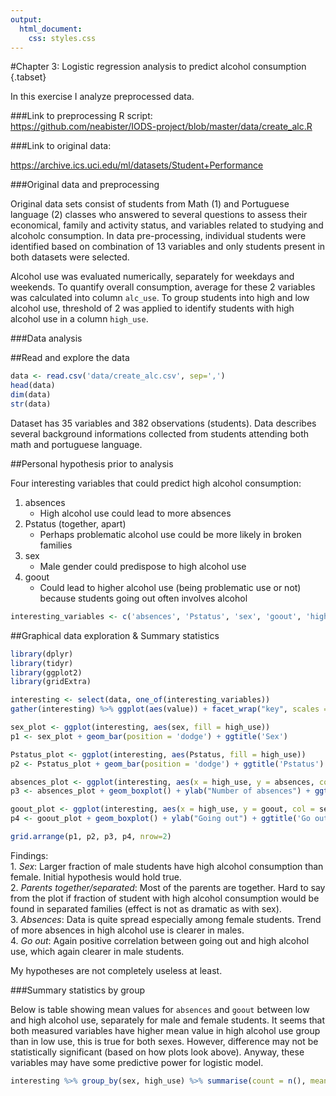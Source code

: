 ```yaml
---
output:
  html_document:
    css: styles.css
---
```


#Chapter 3: Logistic regression analysis to predict alcohol consumption {.tabset}

In this exercise I analyze preprocessed data.  

###Link to preprocessing R script:  
<https://github.com/neabister/IODS-project/blob/master/data/create_alc.R>
  
###Link to original data:  

<https://archive.ics.uci.edu/ml/datasets/Student+Performance>
  

###Original data and preprocessing  

Original data sets consist of students from Math (1) and Portuguese language (2) classes who answered to several questions to assess their economical, family and activity status, and variables related to studying and alcoholc consumption. In data pre-processing, individual students were identified based on combination of 13 variables and only students present in both datasets were selected.  

Alcohol use was evaluated numerically, separately for weekdays and weekends. To quantify overall consumption, average for these 2 variables was calculated into column `alc_use`. To group students into high and low alcohol use, threshold of 2 was applied to identify students with high alcohol use in a column `high_use`.

###Data analysis

##Read and explore the data

```r
data <- read.csv('data/create_alc.csv', sep=',')
head(data)
dim(data)
str(data)


```

Dataset has 35 variables and 382 observations (students). Data describes several background informations collected from students attending both math and portuguese language.

##Personal hypothesis prior to analysis

Four interesting variables that could predict high alcohol consumption:

1.  absences
    + High alcohol use could lead to more absences
2.  Pstatus (together, apart)
    + Perhaps problematic alcohol use could be more likely in broken families
3.  sex
    + Male gender could predispose to high alcohol use
4.  goout
    + Could lead to higher alcohol use (being problematic use or not) because students going out often involves alcohol
    
```r
interesting_variables <- c('absences', 'Pstatus', 'sex', 'goout', 'high_use')
```

##Graphical data exploration & Summary statistics

```r
library(dplyr)
library(tidyr)
library(ggplot2)
library(gridExtra)

interesting <- select(data, one_of(interesting_variables))
gather(interesting) %>% ggplot(aes(value)) + facet_wrap("key", scales = "free") + geom_bar()

sex_plot <- ggplot(interesting, aes(sex, fill = high_use))
p1 <- sex_plot + geom_bar(position = 'dodge') + ggtitle('Sex')

Pstatus_plot <- ggplot(interesting, aes(Pstatus, fill = high_use))
p2 <- Pstatus_plot + geom_bar(position = 'dodge') + ggtitle('Pstatus')

absences_plot <- ggplot(interesting, aes(x = high_use, y = absences, col = sex))
p3 <- absences_plot + geom_boxplot() + ylab("Number of absences") + ggtitle('Absences')

goout_plot <- ggplot(interesting, aes(x = high_use, y = goout, col = sex))
p4 <- goout_plot + geom_boxplot() + ylab("Going out") + ggtitle('Go out')

grid.arrange(p1, p2, p3, p4, nrow=2)

```

Findings:  
1.  *Sex*: Larger fraction of male students have high alcohol consumption than female. Initial hypothesis would hold true.  
2.  *Parents together/separated*: Most of the parents are together. Hard to say from the plot if fraction of student with high alcohol consumption would be found in separated families (effect is not as dramatic as with sex).  
3.  *Absences*: Data is quite spread especially among female students. Trend of more absences in high alcohol use is clearer in males.  
4.  *Go out*: Again positive correlation between going out and high alcohol use, which again clearer in male students.  

My hypotheses are not completely useless at least.

###Summary statistics by group

Below is table showing mean values for `absences` and `goout` between low and high alcohol use, separately for male and female students.
It seems that both measured variables have higher mean value in high alcohol use group than in low use, this is true for both sexes. However, difference may not be statistically significant (based on how plots look above). Anyway, these variables may have some predictive power for logistic model.

```r

interesting %>% group_by(sex, high_use) %>% summarise(count = n(), mean_absences = mean(absences), mean_goout = mean(goout))


```

